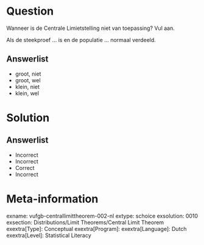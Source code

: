 Question
========

Wanneer is de Centrale Limietstelling niet van toepassing? Vul aan.

Als de steekproef ... is en de populatie ... normaal verdeeld.
  
Answerlist
----------
* groot, niet
* groot, wel
* klein, niet
* klein, wel

Solution
========

Answerlist
----------
* Incorrect
* Incorrect
* Correct
* Incorrect

Meta-information
================
exname: vufgb-centrallimittheorem-002-nl
extype: schoice
exsolution: 0010
exsection: Distributions/Limit Theorems/Central Limit Theorem
exextra[Type]: Conceptual
exextra[Program]: 
exextra[Language]: Dutch
exextra[Level]: Statistical Literacy